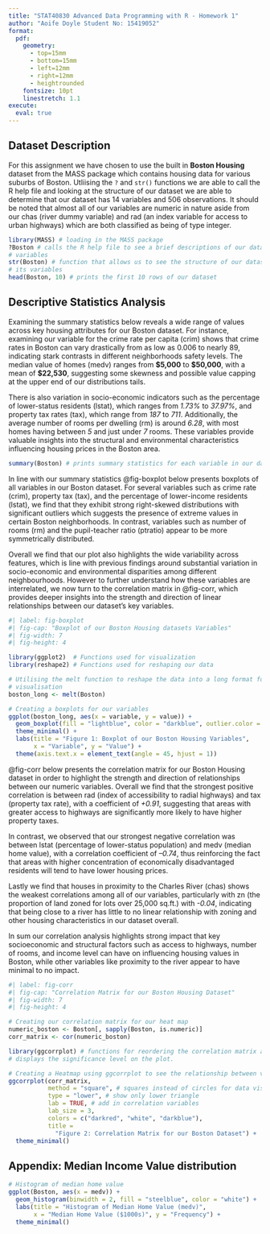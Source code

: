 ```yaml
---
title: "STAT40830 Advanced Data Programming with R - Homework 1"
author: "Aoife Doyle Student No: 15419052"
format: 
  pdf:
    geometry: 
      - top=15mm
      - bottom=15mm
      - left=12mm
      - right=12mm
      - heightrounded
    fontsize: 10pt  
    linestretch: 1.1  
execute:
  eval: true  
---
```



## Dataset Description

For this assignment we have chosen to use the built in **Boston Housing** 
dataset from the MASS package which contains housing data for various suburbs 
of Boston. Utliising the `?` and `str()` functions we are able to call the R 
help file and looking at the structure of our dataset we are able to determine 
that our dataset has 14 variables and 506 observations. It should be noted that 
almost all of our variables are numeric in nature aside from our chas 
(river dummy variable) and rad (an index variable for access to urban highways) 
which are both classified as being of type integer. 

```r
library(MASS) # loading in the MASS package
?Boston # calls the R help file to see a brief descriptions of our dataset's 
# variables
str(Boston) # function that allows us to see the structure of our dataset and 
# its variables
head(Boston, 10) # prints the first 10 rows of our dataset

```

## Descriptive Statistics Analysis

Examining the summary statistics below reveals a wide range of values across key 
housing attributes for our Boston dataset. For instance, examining our variable 
for the crime rate per capita (crim) shows that crime rates in Boston can vary
drastically from as low as 0.006 to nearly 89, indicating stark contrasts in 
different neighborhoods safety levels. The median value of homes (medv) ranges 
from **$5,000** to **$50,000**, with a mean of **$22,530**, suggesting some 
skewness and possible value capping at the upper end of our distributions tails.

There is also variation in socio-economic indicators such as the percentage of 
lower-status residents (lstat), which ranges from *1.73%* to *37.97%*, and 
property tax rates (tax), which range from *187* to *711*. Additionally, the 
average number of rooms per dwelling (rm) is around *6.28*, with most homes 
having between *5* and just under *7* rooms. These variables provide valuable 
insights into the structural and environmental characteristics influencing 
housing prices in the Boston area.

```r
summary(Boston) # prints summary statistics for each variable in our dataset
```

In line with our summary statistics @fig-boxplot below presents boxplots 
of all variables in our Boston dataset. For several variables such as crime rate
(crim), property tax (tax), and the percentage of lower-income residents (lstat), 
we find that they exhibit strong right-skewed distributions with significant 
outliers which suggests the presence of extreme values in certain Boston 
neighborhoods. In contrast, variables such as number of rooms (rm) and the 
pupil-teacher ratio (ptratio) appear to be more symmetrically distributed. 

Overall we find that our plot also highlights the wide variability across 
features, which is line with previous findings around substantial variation in 
socio-economic and environmental disparities among different neighbourhoods. 
However to further understand how these variables are interrelated, we now 
turn to the correlation matrix in @fig-corr, which provides deeper 
insights into the strength and direction of linear relationships between our 
dataset's key variables.

```r
#| label: fig-boxplot
#| fig-cap: "Boxplot of our Boston Housing datasets Variables"
#| fig-width: 7
#| fig-height: 4

library(ggplot2)  # Functions used for visualization
library(reshape2) # Functions used for reshaping our data

# Utilising the melt function to reshape the data into a long format for data 
# visualisation
boston_long <- melt(Boston)

# Creating a boxplots for our variables
ggplot(boston_long, aes(x = variable, y = value)) +
  geom_boxplot(fill = "lightblue", color = "darkblue", outlier.color = "darkred") +
  theme_minimal() +
  labs(title = "Figure 1: Boxplot of our Boston Housing Variables",
       x = "Variable", y = "Value") +
  theme(axis.text.x = element_text(angle = 45, hjust = 1))

```

@fig-corr below presents the correlation matrix for our Boston Housing 
dataset in order to highlight the strength and direction of relationships 
between our numeric variables. Overall we find that the strongest positive 
correlation is between rad (index of accessibility to radial highways) and tax 
(property tax rate), with a coefficient of *+0.91*, suggesting that areas with 
greater access to highways are significantly more likely to have higher property 
taxes.

In contrast, we observed that our strongest negative correlation was between 
lstat (percentage of lower-status population) and medv (median home value), with
a correlation coefficient of *–0.74*, thus reinforcing the fact that areas with 
higher concentration of economically disadvantaged residents will tend to have 
lower housing prices.

Lastly we find that houses in proximity to the Charles River (chas) shows the 
weakest correlations among all of our variables, particularly with zn (the 
proportion of land zoned for lots over 25,000 sq.ft.) with *-0.04*, indicating 
that being close to a river has little to no linear relationship with zoning and 
other housing characteristics in our dataset overall.

In sum our correlation analysis highlights strong impact that key socioeconomic 
and structural factors such as access to highways, number of rooms, and income 
level can have on influencing housing values in Boston, while other variables 
like proximity to the river appear to have minimal to no impact.


```r
#| label: fig-corr
#| fig-cap: "Correlation Matrix for our Boston Housing Dataset"
#| fig-width: 7
#| fig-height: 4

# Creating our correlation matrix for our heat map
numeric_boston <- Boston[, sapply(Boston, is.numeric)]
corr_matrix <- cor(numeric_boston)

library(ggcorrplot) # functions for reordering the correlation matrix and 
# displays the significance level on the plot.

# Creating a Heatmap using ggcorrplot to see the relationship between variables
ggcorrplot(corr_matrix, 
           method = "square", # squares instead of circles for data visuals
           type = "lower", # show only lower triangle
           lab = TRUE, # add in correlation variables
           lab_size = 3, 
           colors = c("darkred", "white", "darkblue"),
           title = 
             "Figure 2: Correlation Matrix for our Boston Dataset") +
  theme_minimal()

```
## Appendix: Median Income Value distribution


```r
# Histogram of median home value
ggplot(Boston, aes(x = medv)) +
  geom_histogram(binwidth = 2, fill = "steelblue", color = "white") +
  labs(title = "Histogram of Median Home Value (medv)",
       x = "Median Home Value ($1000s)", y = "Frequency") +
  theme_minimal()
```
